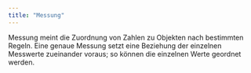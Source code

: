 ```yaml
---
title: "Messung"
---
```


Messung meint die Zuordnung von Zahlen zu Objekten nach bestimmten Regeln. Eine genaue Messung setzt eine Beziehung der einzelnen Messwerte zueinander voraus; so können die einzelnen Werte geordnet werden.


